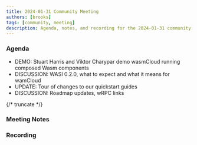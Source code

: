 ```yaml
---
title: 2024-01-31 Community Meeting
authors: [brooks]
tags: [community, meeting]
description: Agenda, notes, and recording for the 2024-01-31 community meeting
---
```



### Agenda

- DEMO: Stuart Harris and Viktor Charypar demo wasmCloud running composed Wasm components
- DISCUSSION: WASI 0.2.0, what to expect and what it means for wamCloud
- UPDATE: Tour of changes to our quickstart guides
- DISCUSSION: Roadmap updates, wRPC links

{/* truncate */}

### Meeting Notes

### Recording

<ReactPlayer url='https://www.youtube.com/watch?v=5JVZuF47mVw' controls />
